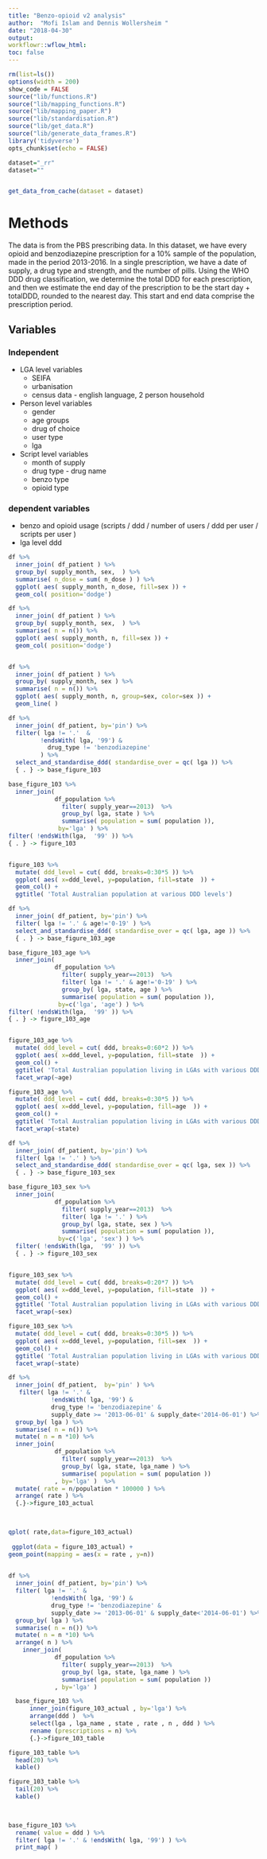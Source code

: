 ```yaml
---
title: "Benzo-opioid v2 analysis"
author:  "Mofi Islam and Dennis Wollersheim "
date: "2018-04-30"
output:
workflowr::wflow_html:
toc: false
---
```


```r

rm(list=ls())
options(width = 200)
show_code = FALSE
source("lib/functions.R")
source("lib/mapping_functions.R")
source("lib/mapping_paper.R")
source("lib/standardisation.R")
source("lib/get_data.R")
source("lib/generate_data_frames.R")
library('tidyverse')
opts_chunk$set(echo = FALSE)

```


```r

dataset="_rr"
dataset=""


get_data_from_cache(dataset = dataset)


```
# Methods

The data is from the PBS prescribing data.  In this dataset, we have every opioid and benzodiazepine prescription for a 10% sample of the population, made in the period 2013-2016.  In a single prescription, we have a date of supply, a drug type and strength, and the number of pills.  Using the WHO DDD drug classification, we determine the total DDD for each prescription, and then we estimate the end day of the prescription to be the start day + totalDDD, rounded to the nearest day.  This start and end data comprise the prescription period. 

## Variables

### Independent
* LGA level variables
  * SEIFA
  * urbanisation
  * census data - english language, 2 person household
* Person level variables
  * gender
  * age groups
  * drug of choice
  * user type
  * lga
* Script level variables
  * month of supply
  * drug type - drug name
  * benzo type
  * opioid type


### dependent variables
* benzo and opioid usage (scripts / ddd / number of users / ddd per user / scripts per user  )
* lga level ddd


```r

df %>%
  inner_join( df_patient ) %>%
  group_by( supply_month, sex,  ) %>%
  summarise( n_dose = sum( n_dose ) ) %>%
  ggplot( aes( supply_month, n_dose, fill=sex )) +
  geom_col( position='dodge')

df %>%
  inner_join( df_patient ) %>%
  group_by( supply_month, sex,  ) %>%
  summarise( n = n()) %>%
  ggplot( aes( supply_month, n, fill=sex )) +
  geom_col( position='dodge')


df %>%
  inner_join( df_patient ) %>%
  group_by( supply_month, sex ) %>%
  summarise( n = n()) %>%
  ggplot( aes( supply_month, n, group=sex, color=sex )) +
  geom_line( ) 

```


```r

df %>%
  inner_join( df_patient, by='pin') %>%
  filter( lga != '.'  & 
         !endsWith( lga, '99') &
           drug_type != 'benzodiazepine' 
         ) %>%
  select_and_standardise_ddd( standardise_over = qc( lga )) %>% 
  { . } -> base_figure_103

base_figure_103 %>%
  inner_join( 
             df_population %>% 
               filter( supply_year==2013)  %>%
               group_by( lga, state ) %>%
               summarise( population = sum( population )), 
              by='lga' ) %>% 
filter( !endsWith(lga,  '99' )) %>% 
{ . } -> figure_103


figure_103 %>%
  mutate( ddd_level = cut( ddd, breaks=0:30*5 )) %>%
  ggplot( aes( x=ddd_level, y=population, fill=state  )) +
  geom_col() +
  ggtitle( 'Total Australian population at various DDD levels')


```


```r

df %>%
  inner_join( df_patient, by='pin') %>%
  filter( lga != '.' & age!='0-19' ) %>%
  select_and_standardise_ddd( standardise_over = qc( lga, age )) %>% 
  { . } -> base_figure_103_age

base_figure_103_age %>%
  inner_join( 
             df_population %>% 
               filter( supply_year==2013)  %>%
               filter( lga != '.' & age!='0-19' ) %>%
               group_by( lga, state, age ) %>%
               summarise( population = sum( population )), 
              by=c('lga', 'age') ) %>% 
filter( !endsWith(lga,  '99' )) %>% 
{ . } -> figure_103_age


figure_103_age %>%
  mutate( ddd_level = cut( ddd, breaks=0:60*2 )) %>%
  ggplot( aes( x=ddd_level, y=population, fill=state  )) +
  geom_col() +
  ggtitle( 'Total Australian population living in LGAs with various DDD levels, 0-19 excluded')+
  facet_wrap(~age)

figure_103_age %>%
  mutate( ddd_level = cut( ddd, breaks=0:30*5 )) %>%
  ggplot( aes( x=ddd_level, y=population, fill=age  )) +
  geom_col() +
  ggtitle( 'Total Australian population living in LGAs with various DDD levels, 0-19 excluded')+
  facet_wrap(~state)

```



```r

df %>%
  inner_join( df_patient, by='pin') %>%
  filter( lga != '.' ) %>%
  select_and_standardise_ddd( standardise_over = qc( lga, sex )) %>% 
  { . } -> base_figure_103_sex

base_figure_103_sex %>%
  inner_join( 
             df_population %>% 
               filter( supply_year==2013)  %>%
               filter( lga != '.' ) %>%
               group_by( lga, state, sex ) %>%
               summarise( population = sum( population )), 
              by=c('lga', 'sex') ) %>% 
  filter( !endsWith(lga,  '99' )) %>% 
  { . } -> figure_103_sex


figure_103_sex %>%
  mutate( ddd_level = cut( ddd, breaks=0:20*7 )) %>%
  ggplot( aes( x=ddd_level, y=population, fill=state  )) +
  geom_col() +
  ggtitle( 'Total Australian population living in LGAs with various DDD levels')+
  facet_wrap(~sex)

figure_103_sex %>%
  mutate( ddd_level = cut( ddd, breaks=0:30*5 )) %>%
  ggplot( aes( x=ddd_level, y=population, fill=sex  )) +
  geom_col() +
  ggtitle( 'Total Australian population living in LGAs with various DDD levels')+
  facet_wrap(~state)

```

```r

df %>%
  inner_join( df_patient,  by='pin' ) %>%
   filter( lga != '.' & 
            !endsWith( lga, '99') &
            drug_type != 'benzodiazepine' &
            supply_date >= '2013-06-01' & supply_date<'2014-06-01') %>%
  group_by( lga ) %>%
  summarise( n = n()) %>%
  mutate( n = n *10) %>%
  inner_join( 
             df_population %>% 
               filter( supply_year==2013)  %>%
               group_by( lga, state, lga_name ) %>%
               summarise( population = sum( population ))
             , by='lga' )  %>%
  mutate( rate = n/population * 100000 ) %>%
  arrange( rate ) %>%
  {.}->figure_103_actual
 


qplot( rate,data=figure_103_actual)
 
 ggplot(data = figure_103_actual) +
geom_point(mapping = aes(x = rate , y=n))
  
```

```r

df %>%
  inner_join( df_patient, by='pin') %>%
  filter( lga != '.' & 
            !endsWith( lga, '99') &
            drug_type != 'benzodiazepine' &
            supply_date >= '2013-06-01' & supply_date<'2014-06-01') %>%
  group_by( lga ) %>%
  summarise( n = n()) %>%
  mutate( n = n *10) %>%
  arrange( n ) %>% 
    inner_join( 
             df_population %>% 
               filter( supply_year==2013)  %>%
               group_by( lga, state, lga_name ) %>%
               summarise( population = sum( population ))
             , by='lga' ) 

```
  
```r
  
  base_figure_103 %>%
      inner_join(figure_103_actual , by='lga') %>%
      arrange(ddd )  %>%
      select(lga , lga_name , state , rate , n , ddd ) %>%
      rename (prescriptions = n) %>%
      {.}->figure_103_table

figure_103_table %>% 
  head(20) %>%
  kable()

figure_103_table %>% 
  tail(20) %>% 
  kable()

  
```

  
```r

base_figure_103 %>%
  rename( value = ddd ) %>%
  filter( lga != '.' & !endsWith( lga, '99') ) %>%
  print_map( )


```

  

